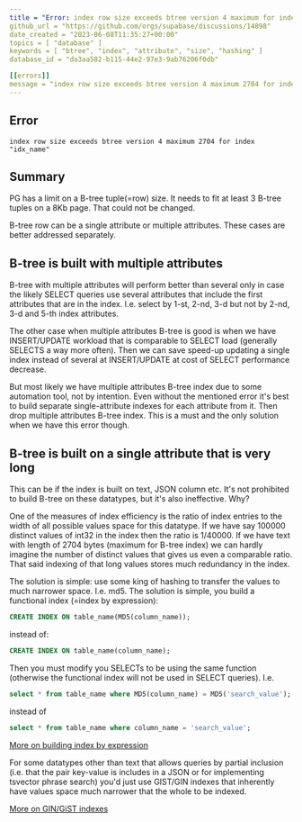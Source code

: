 ```yaml
---
title = "Error: index row size exceeds btree version 4 maximum for index"
github_url = "https://github.com/orgs/supabase/discussions/14898"
date_created = "2023-06-08T11:35:27+00:00"
topics = [ "database" ]
keywords = [ "btree", "index", "attribute", "size", "hashing" ]
database_id = "da3aa582-b115-44e2-97e3-9ab76206f0db"

[[errors]]
message = "index row size exceeds btree version 4 maximum 2704 for index \"idx_name\""
---
```


## Error

```
index row size exceeds btree version 4 maximum 2704 for index "idx_name"
```

## Summary

PG has a limit on a B-tree tuple(=row) size. It needs to fit at least 3 B-tree tuples on a 8Kb page. That could not be changed.

B-tree row can be a single attribute or multiple attributes. These cases are better addressed separately.

## B-tree is built with multiple attributes

B-tree with multiple attributes will perform better than several only in case the likely SELECT queries use several attributes that include the first attributes that are in the index. I.e. select by 1-st, 2-nd, 3-d but not by 2-nd, 3-d and 5-th index attributes.

The other case when multiple attributes B-tree is good is when we have INSERT/UPDATE workload that is comparable to SELECT load (generally SELECTS a way more often). Then we can save speed-up updating a single index instead of several at INSERT/UPDATE at cost of SELECT performance decrease.

But most likely we have multiple attributes B-tree index due to some automation tool, not by intention. Even without the mentioned error it's best to build separate single-attribute indexes for each attribute from it. Then drop multiple attributes B-tree index. This is a must and the only solution when we have this error though.

## B-tree is built on a single attribute that is very long

This can be if the index is built on text, JSON column etc. It's not prohibited to build B-tree on these datatypes, but it's also ineffective. Why?

One of the measures of index efficiency is the ratio of index entries to the width of all possible values space for this datatype. If we have say 100000 distinct values of int32 in the index then the ratio is 1/40000. If we have text with length of 2704 bytes (maximum for B-tree index) we can hardly imagine the number of distinct values that gives us even a comparable ratio. That said indexing of that long values stores much redundancy in the index.

The solution is simple: use some king of hashing to transfer the values to much narrower space. I.e. md5. The solution is simple, you build a functional index (=index by expression):

```sql
CREATE INDEX ON table_name(MD5(column_name));
```

instead of:

```sql
CREATE INDEX ON table_name(column_name);
```

Then you must modify you SELECTs to be using the same function (otherwise the functional index will not be used in SELECT queries). I.e.

```sql
select * from table_name where MD5(column_name) = MD5('search_value');
```

instead of

```sql
select * from table_name where column_name = 'search_value';
```

[More on building index by expression](https://www.postgresql.org/docs/current/sql-createindex.html)

For some datatypes other than text that allows queries by partial inclusion (i.e. that the pair key-value is includes in a JSON or for implementing tsvector phrase search) you'd just use GIST/GIN indexes that inherently have values space much narrower that the whole to be indexed.

[More on GIN/GiST indexes](https://www.postgresql.org/docs/15/textsearch-indexes.html)
